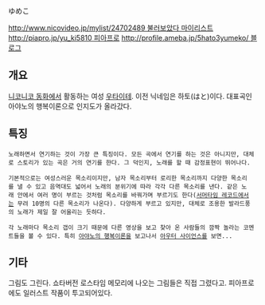 ゆめこ

[[http://www.nicovideo.jp/mylist/24702489 불러보았다 마이리스트]]
[[http://piapro.jp/yu_ki5810 피아프로]]
[[http://profile.ameba.jp/5hato3yumeko/ 블로그]]

== 개요 ==
[[니코니코 동화]]에서 활동하는 여성 [[우타이테]]. 이전 닉네임은 하토(はと)이다. 
대표곡인 아야노의 행복이론으로 인지도가 올라갔다.

== 특징 ==
 노래하면서 연기하는 것이 가장 큰 특징이다. 모든 곡에서 연기를 하는 것은 아니지만, 대체로 스토리가 있는 곡은 거의 연기를 한다. 그 덕인지, 노래를 할 때 감정표현이 뛰어나다.

 기본적으로는 여성스러운 목소리이지만, 남자 목소리부터 로리한 목소리까지 다양한 목소리를 낼 수 있고 음역대도 넓어서 노래의 분위기에 따라 각각 다른 목소리를 낸다. 같은 노래 안에서 여러 명이 부르는 것처럼 목소리를 바꿔가며 부르기도 한다([[서머타임 레코드]]에서는 무려 10명의 다른 목소리가 나온다). 다양하게 부르고 있지만, 대체로 조용한 발라드풍의 노래가 제일 잘 어울리는 듯하다.

 각 노래마다 목소리 갭이 크기 때문에 다른 영상을 보고 찾아 온 사람들의 깜짝 놀라는 코멘트들을 볼 수 있다. 특히 [[아야노의 행복이론]]을 보고나서 [[아우터 사이언스]]를 보면...

== 기타 ==
그림도 그린다. 쇼타버전 로스타임 메모리에 나오는 그림들은 직접 그렸다고. 피아프로에도 일러스트 작품이 투고되어있다.
